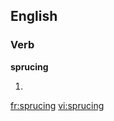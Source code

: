 ==English==

===Verb===
'''sprucing'''

# {{present participle of|[[spruce]]}}

[[fr:sprucing]]
[[vi:sprucing]]